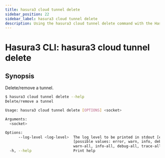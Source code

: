 ```yaml
---
title: hasura3 cloud tunnel delete
sidebar_position: 22
sidebar_label: hasura3 cloud tunnel delete
description: Using the hasura3 cloud tunnel delete command with the Hasura CLI
---
```


# Hasura3 CLI: hasura3 cloud tunnel delete 

## Synopsis
Delete/remove a tunnel.

```bash
$ hasura3 cloud tunnel delete --help
Delete/remove a tunnel

Usage: hasura3 cloud tunnel delete [OPTIONS] <socket>

Arguments:
  <socket>  

Options:
      --log-level <log-level>  The log level to be printed in stdout [env: HASURA_CLI_LOG_LEVEL=]
                               [possible values: error, warn, info, debug, trace, error-all,
                               warn-all, info-all, debug-all, trace-all]
  -h, --help                   Print help
```

